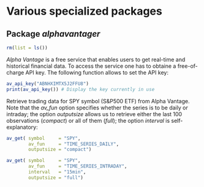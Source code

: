 
# Various specialized packages


## Package *alphavantager*

```r
rm(list = ls())
```

*Alpha Vantage* is a free service that enables users to get real-time and historical financial data. To access the service one has to obtaine a free-of-charge API key. The following function allows to set the API key:
```r
av_api_key("ABNHXIMTX5J2FFU8")
print(av_api_key()) # Display the key currently in use
```

Retrieve trading data for SPY symbol (S&P500 ETF) from Alpha Vantage. Note that the *av_fun* option specifies whether the series is to be daily or intraday; the option *outputsize* allows us to retrieve either the last 100 observations (*compact*) or all of them (*full*); the option *interval* is self-explanatory:
```r
av_get( symbol     = "SPY",
        av_fun     = "TIME_SERIES_DAILY",
        outputsize = "compact")

av_get( symbol     = "SPY",
        av_fun     = "TIME_SERIES_INTRADAY",
        interval   = "15min",
        outputsize = "full")
```

